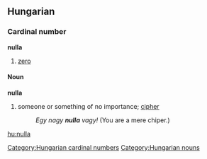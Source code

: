 ==Hungarian==
===Cardinal number===
'''nulla'''
# [[zero]]

====Noun====
'''nulla'''
# someone or something of no importance; [[cipher]]
#: ''Egy nagy '''nulla''' vagy!'' (You are a mere chiper.)

[[Category:Hungarian cardinal numbers]]
[[Category:Hungarian nouns]]
[[hu:nulla]]